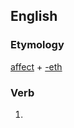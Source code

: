 ==English==

===Etymology===
[[affect]] + [[-eth]]

===Verb===
'''{{PAGENAME}}'''

# {{archaic third-person singular of|affect}}